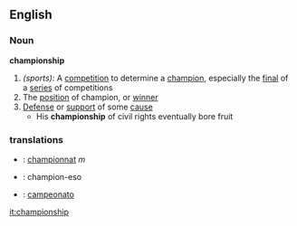 ==English==

===Noun===
'''championship'''
# ''(sports):'' A [[competition]] to determine a [[champion]], especially the [[final]] of a [[series]] of competitions
# The [[position]] of champion, or [[winner]]
# [[Defense]] or [[support]] of some [[cause]]
#* His '''championship''' of civil rights eventually bore fruit

===translations===

* {{fr}} : [[championnat]] ''m''
* {{io}} : champion-eso
* {{pt}} : [[campeonato]]

[[it:championship]]